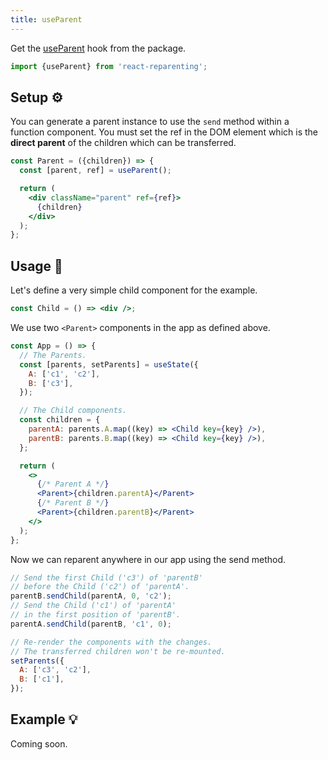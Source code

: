 ```yaml
---
title: useParent
---
```


Get the [useParent](./tools#useparent-findfiber--parent-ref-%EF%B8%8F) hook from the package.

```jsx
import {useParent} from 'react-reparenting';
```

## Setup ⚙️

You can generate a parent instance to use the `send` method within a function component. You must set the ref in the DOM element which is the **direct parent** of the children which can be transferred.

```jsx
const Parent = ({children}) => {
  const [parent, ref] = useParent();

  return (
    <div className="parent" ref={ref}>
      {children}
    </div>
  );
};
```

## Usage 📖

Let's define a very simple child component for the example.

```jsx
const Child = () => <div />;
```

We use two `<Parent>` components in the app as defined above.

```jsx
const App = () => {
  // The Parents.
  const [parents, setParents] = useState({
    A: ['c1', 'c2'],
    B: ['c3'],
  });

  // The Child components.
  const children = {
    parentA: parents.A.map((key) => <Child key={key} />),
    parentB: parents.B.map((key) => <Child key={key} />),
  };

  return (
    <>
      {/* Parent A */}
      <Parent>{children.parentA}</Parent>
      {/* Parent B */}
      <Parent>{children.parentB}</Parent>
    </>
  );
};
```

Now we can reparent anywhere in our app using the send method.

```jsx
// Send the first Child ('c3') of 'parentB'
// before the Child ('c2') of 'parentA'.
parentB.sendChild(parentA, 0, 'c2');
// Send the Child ('c1') of 'parentA'
// in the first position of 'parentB'.
parentA.sendChild(parentB, 'c1', 0);

// Re-render the components with the changes.
// The transferred children won't be re-mounted.
setParents({
  A: ['c3', 'c2'],
  B: ['c1'],
});
```

## Example 💡

Coming soon.
